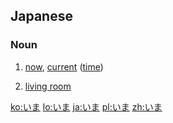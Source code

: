 ==Japanese==   
===Noun===
{{ja-noun|h|rom=ima}}                         
# {{ja-def|今}} [[now]], [[current]] ([[time]])
# {{ja-def|居間}} [[living room]]

[[ko:いま]]
[[lo:いま]]
[[ja:いま]]
[[pl:いま]]
[[zh:いま]]